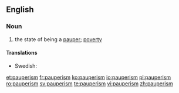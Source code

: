 ==English==

===Noun===
{{en-noun|-}}

# the state of being a [[pauper]]; [[poverty]]

====Translations====
{{trans-top|poverty}}
* Swedish: {{t|sv|fattigdom|c}}
{{trans-mid}}
{{trans-bottom}}

[[et:pauperism]]
[[fr:pauperism]]
[[ko:pauperism]]
[[io:pauperism]]
[[pl:pauperism]]
[[ro:pauperism]]
[[sv:pauperism]]
[[te:pauperism]]
[[vi:pauperism]]
[[zh:pauperism]]